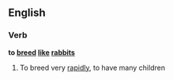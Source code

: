 ==English==

===Verb===
'''to [[breed]] [[like]] [[rabbits]]'''

# {{lb|en|simile}} To breed very [[rapidly]], to have many children